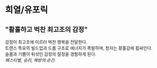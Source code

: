 # 희열/유포릭
## "활홀하고 벅찬 최고조의 감정"
감정이 최고조에 이르러 벅찬 행복을 전달한다.  
트랜스 특유의 빌드업과 드롭 구조로 에너지가 폭발하며, 청자는 황홀감에 휩싸인다.  
슬픔과 기쁨이 뒤섞인 감정의 절정을 경험하게 된다.  
*페스티벌, 승리, 해방의 순간.*